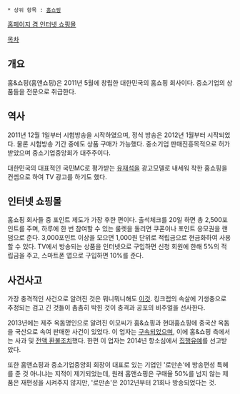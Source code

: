  * 상위 항목 : [[홈쇼핑]]

[http://www.hnsmall.com/index.do 홈페이지 겸 인터넷 쇼핑몰]

[[목차]]
== 개요 ==
홈&쇼핑(홈앤쇼핑)은 2011년 5월에 창립한 대한민국의 홈쇼핑 회사이다. 중소기업의 상품들을 전문으로 취급한다.

== 역사 ==
2011년 12월 1일부터 시험방송을 시작하였으며, 정식 방송은 2012년 1월부터 시작되었다. 물론 시험방송 기간 중에도 상품 구매가 가능했다. 중소기업 판매진흥목적으로 허가받았으며 중소기업중앙회가 대주주이다.

대한민국의 대표적인 국민MC로 평가받는 [[유재석]]을 광고모델로 내세워 착한 홈쇼핑을 컨셉으로 하여 TV 광고를 하기도 했다.

== 인터넷 쇼핑몰 ==
홈쇼핑 회사들 중 포인트 제도가 가장 후한 편이다. 출석체크를 20일 하면 총 2,500포인트를 주며, 하루에 한 번 참여할 수 있는 룰렛을 돌리면 쿠폰이나 포인트 응모권을 랜덤으로 준다. 3,000포인트 이상을 모으면 1,000원 단위로 적립금으로 현금화하여 사용할 수 있다. TV에서 방송되는 상품을 인터넷으로 구입하면 신청 회원에 한해 5%의 적립금을 주고, 스마트폰 앱으로 구입하면 10%를 준다.

== 사건사고 ==
가장 충격적인 사건으로 알려진 것은 뭐니뭐니해도 [http://www.segye.com/content/html/2015/02/23/20150223003083.html 이것]. 킹크랩의 속살에 기생충으로 추정되는 검고 긴 것들이 촘촘히 박힌 것이 충격과 공포의 비주얼을 선사한다.

2013년에는 제주 옥돔명인으로 알려진 이모씨가 홈&쇼핑과 현대홈쇼핑에 중국산 옥돔을 국산으로 속여 판매한 사건이 있었다. 이 업자는 [http://news.naver.com/main/read.nhn?mode=LSD&mid=sec&sid1=102&oid=001&aid=0006420390 구속되었으며], 이에 홈&쇼핑 측에서는 사과 및 [http://news.naver.com/main/read.nhn?mode=LSD&mid=sec&sid1=101&oid=001&aid=0006382684 전액 환불조치]했다. 한편 이 업자는 2014년 항소심에서 [http://www.jejusori.net/news/articleView.html?idxno=140818 집행유예]를 선고받았다.

또한 홈앤쇼핑과 중소기업중앙회 회장이 대표로 있는 기업인 '로만손'에 방송편성 특혜를 준 것 아니냐는 지적이 제기되었는데, 원래 홈앤쇼핑은 구매율 50%를 넘지 않는 제품은 재편성을 시켜주지 않지만, '로만손'은 2012년부터 21회나 방송되었다는 것.
